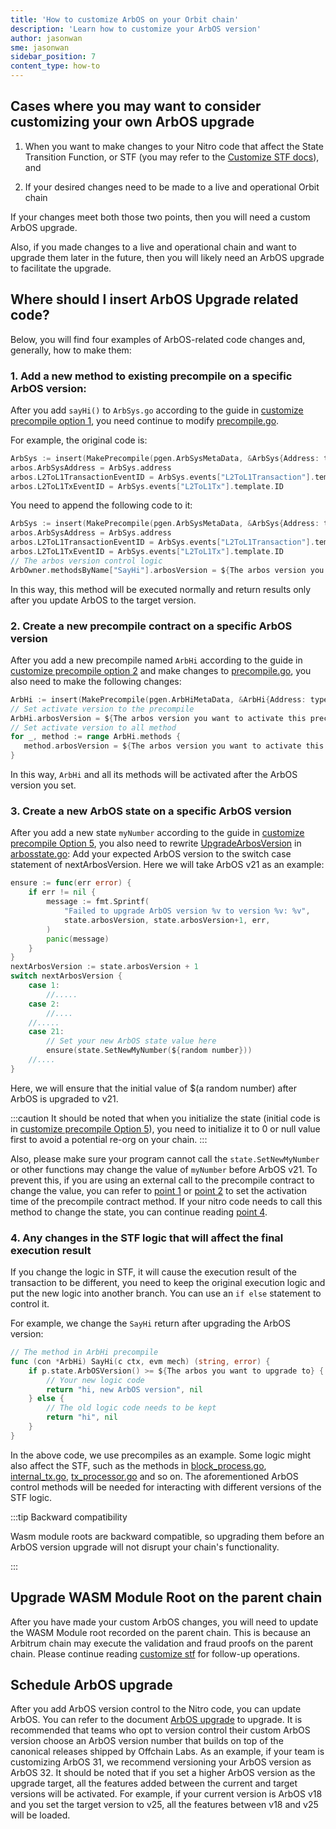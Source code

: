 ```yaml
---
title: 'How to customize ArbOS on your Orbit chain'
description: 'Learn how to customize your ArbOS version'
author: jasonwan
sme: jasonwan
sidebar_position: 7
content_type: how-to
---
```



<CustomizeCautionBannerPartial />

## Cases where you may want to consider customizing your own ArbOS upgrade

1. When you want to make changes to your Nitro code that affect the State Transition Function, or STF (you may refer to the [Customize STF docs](./customize-stf.mdx#introduction)), and

2. If your desired changes need to be made to a live and operational Orbit chain

If your changes meet both those two points, then you will need a custom ArbOS upgrade.

Also, if you made changes to a live and operational chain and want to upgrade them later in the future, then you will likely need an ArbOS upgrade to facilitate the upgrade.

## Where should I insert ArbOS Upgrade related code?

Below, you will find four examples of ArbOS-related code changes and, generally, how to make them:

### 1. Add a new method to existing precompile on a specific ArbOS version:

After you add `sayHi()` to `ArbSys.go` according to the guide in [customize precompile option 1](./customize-precompile.mdx#option-1-add-new-methods-to-an-existing-precompile),
you need continue to modify [precompile.go][precompile_main_file_link].

For example, the original code is:

```go
ArbSys := insert(MakePrecompile(pgen.ArbSysMetaData, &ArbSys{Address: types.ArbSysAddress}))
arbos.ArbSysAddress = ArbSys.address
arbos.L2ToL1TransactionEventID = ArbSys.events["L2ToL1Transaction"].template.ID
arbos.L2ToL1TxEventID = ArbSys.events["L2ToL1Tx"].template.ID
```

You need to append the following code to it:

```go
ArbSys := insert(MakePrecompile(pgen.ArbSysMetaData, &ArbSys{Address: types.ArbSysAddress}))
arbos.ArbSysAddress = ArbSys.address
arbos.L2ToL1TransactionEventID = ArbSys.events["L2ToL1Transaction"].template.ID
arbos.L2ToL1TxEventID = ArbSys.events["L2ToL1Tx"].template.ID
// The arbos version control logic
ArbOwner.methodsByName["SayHi"].arbosVersion = ${The arbos version you want to activate this method}
```

In this way, this method will be executed normally and return results only after you update ArbOS to the target version.

### 2. Create a new precompile contract on a specific ArbOS version

After you add a new precompile named `ArbHi` according to the guide in [customize precompile option 2](./customize-precompile.mdx#option-2-create-a-new-precompile) and make changes to [precompile.go][precompile_main_file_link],
you also need to make the following changes:

```go
ArbHi := insert(MakePrecompile(pgen.ArbHiMetaData, &ArbHi{Address: types.ArbHiAddress})) // types.ArbHiAddress here is an example address
// Set activate version to the precompile
ArbHi.arbosVersion = ${The arbos version you want to activate this precompile}
// Set activate version to all method
for _, method := range ArbHi.methods {
   method.arbosVersion = ${The arbos version you want to activate this precompile}
}
```

In this way, `ArbHi` and all its methods will be activated after the ArbOS version you set.

### 3. Create a new ArbOS state on a specific ArbOS version

After you add a new state `myNumber` according to the guide in [customize precompile Option 5](./customize-precompile.mdx#option-5-call-and-modify-state), you also need to rewrite [UpgradeArbosVersion][arbosstate_updatearbosversion_method_link] in [arbosstate.go][arbosstate_file_link]:
Add your expected ArbOS version to the switch case statement of nextArbosVersion. Here we will take ArbOS v21 as an example:

```go
ensure := func(err error) {
    if err != nil {
        message := fmt.Sprintf(
            "Failed to upgrade ArbOS version %v to version %v: %v",
            state.arbosVersion, state.arbosVersion+1, err,
        )
        panic(message)
    }
}
nextArbosVersion := state.arbosVersion + 1
switch nextArbosVersion {
    case 1:
        //.....
    case 2:
        //....
    //.....
    case 21:
        // Set your new ArbOS state value here
        ensure(state.SetNewMyNumber(${random number}))
    //....
}
```

Here, we will ensure that the initial value of $(a random number) after ArbOS is upgraded to v21.

:::caution
It should be noted that when you initialize the state (initial code is in [customize precompile Option 5](./customize-precompile.mdx#option-5-call-and-modify-state)), you need to initialize it to 0 or null value first to avoid a potential re-org on your chain.
:::

Also, please make sure your program cannot call the `state.SetNewMyNumber` or other functions may change the value of `myNumber` before ArbOS v21.
To prevent this, if you are using an external call to the precompile contract to change the value, you can refer to [point 1](./customize-arbos.mdx#1-add-a-new-method-to-existing-precompile-on-a-specific-arbos-version) or
[point 2](./customize-arbos.mdx#2-create-a-new-precompile-contract-on-a-specific-arbos-version) to set the activation time of the precompile contract method.
If your nitro code needs to call this method to change the state, you can continue reading [point 4](./customize-arbos.mdx#4-any-changes-in-the-stf-logic-that-will-affect-the-final-execution-result).

### 4. Any changes in the STF logic that will affect the final execution result

If you change the logic in STF, it will cause the execution result of the transaction to be different,
you need to keep the original execution logic and put the new logic into another branch.
You can use an `if else` statement to control it.

For example, we change the `SayHi` return after upgrading the ArbOS version:

```go
// The method in ArbHi precompile
func (con *ArbHi) SayHi(c ctx, evm mech) (string, error) {
    if p.state.ArbOSVersion() >= ${The arbos you want to upgrade to} {
        // Your new logic code
        return "hi, new ArbOS version", nil
    } else {
        // The old logic code needs to be kept
        return "hi", nil
    }
}
```

In the above code, we use precompiles as an example. Some logic might also affect the STF, such as the methods in [block_process.go][block_processor_file_link], [internal_tx.go][internal_tx_file_link], [tx_processor.go][tx_processor_file_link] and so on.
The aforementioned ArbOS control methods will be needed for interacting with different versions of the STF logic.

:::tip Backward compatibility

Wasm module roots are backward compatible, so upgrading them before an ArbOS version upgrade will not disrupt your chain's functionality.

:::

## Upgrade WASM Module Root on the parent chain

After you have made your custom ArbOS changes, you will need to update the WASM Module root recorded on the parent chain. This is because an Arbitrum chain may execute the validation and fraud proofs on the parent chain.
Please continue reading [customize stf](./customize-stf.mdx#step-3-run-the-node-without-fraud-proofs) for follow-up operations.

## Schedule ArbOS upgrade

After you add ArbOS version control to the Nitro code, you can update ArbOS. You can refer to the document [ArbOS upgrade](/launch-orbit-chain/02-configure-your-chain/common-configurations/arbos-upgrade.md) to upgrade. It is recommended that teams who opt to version control their custom ArbOS version choose an ArbOS version number that builds on top of the canonical releases shipped by Offchain Labs. As an example, if your team is customizing ArbOS 31, we recommend versioning your ArbOS version as ArbOS 32.
It should be noted that if you set a higher ArbOS version as the upgrade target, all the features added between the current and target versions will be activated.
For example, if your current version is ArbOS v18 and you set the target version to v25, all the features between v18 and v25 will be loaded.

[precompile_main_file_link]: https://github.com/OffchainLabs/@@nitroRepositorySlug=nitro@@/blob/@@nitroVersionTag=v3.5.3@@/@@nitroPathToPrecompiles=precompiles@@/precompile.go
[arbosstate_file_link]: https://github.com/OffchainLabs/@@nitroRepositorySlug=nitro@@/blob/v3.1.0/@@nitroPathToArbosState=arbos/arbosState@@/arbosstate.go
[arbosstate_updatearbosversion_method_link]: https://github.com/OffchainLabs/@@nitroRepositorySlug=nitro@@/blob/v3.1.0/arbos/@@nitroPathToArbosState=arbos/arbosState@@/arbosstate.go#L253
[block_processor_file_link]: https://github.com/OffchainLabs/@@nitroRepositorySlug=nitro@@/blob/@@nitroVersionTag=v3.5.3@@/@@nitroPathToArbos=arbos@@/block_processor.go
[internal_tx_file_link]: https://github.com/OffchainLabs/@@nitroRepositorySlug=nitro@@/blob/@@nitroVersionTag=v3.5.3@@/@@nitroPathToArbos=arbos@@/internal_tx.go
[tx_processor_file_link]: https://github.com/OffchainLabs/@@nitroRepositorySlug=nitro@@/blob/@@nitroVersionTag=v3.5.3@@/@@nitroPathToArbos=arbos@@/tx_processor.go
